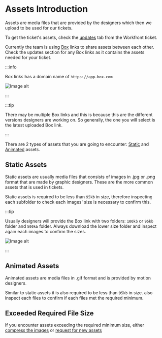 
# Assets Introduction

Assets are media files that are provided by the designers which then we upload to be used for our tickets.

To get the ticket's assets, check the [updates](#static-assets) tab from the Workfront ticket.

Currently the team is using [Box](https://www.box.com/) links to share assets between each other. Check the updates section for any Box links as it contains the assets needed for your ticket.

:::info

Box links has a domain name of `https://app.box.com`

<img className="w-3/4 max-w-md mt-4" src={sampleBoxLinks} alt="Image alt" />
 
:::

:::tip

There may be multiple Box links and this is because this are the different versions designers are working on. So generally, the one you will select is the latest uploaded Box link.

:::


There are 2 types of assets that you are going to encounter: [Static](#static-assets) and [Animated](#animated-assets) assets.

## Static Assets

Static assets are usually media files that consists of images in .jpg or .png format that are made by graphic designers. These are the more common assets that is used in tickets.

Static assets is required to be less than `95kb` in size, therefore inspecting each subfolder to check each images' size is necessary to confirm this.

:::tip

Usually designers will provide the Box link with two folders: `100kb` or `95kb` folder and `500kb` folder. Always download the lower size folder and inspect again each images to confirm the sizes.

<img className="w-full mt-4" src={folderSize} alt="Image alt" />

:::

## Animated Assets

Animated assets are media files in .gif format and is provided by motion designers.

Similar to static assets it is also required to be less than `95kb` in size. also inspect each files to confirm if each files met the required minimum.

## Exceeded Required File Size

If you encounter assets exceeding the required minimum size, either [compress the images](./assets-request.mdx) or [request for new assets](./assets-request.mdx)
